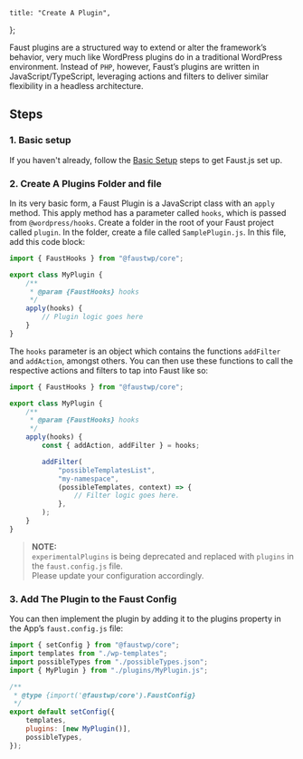 	title: "Create A Plugin",
};

Faust plugins are a structured way to extend or alter the framework’s behavior, very much like WordPress plugins do in a traditional WordPress environment. Instead of `PHP`, however, Faust’s plugins are written in JavaScript/TypeScript, leveraging actions and filters to deliver similar flexibility in a headless architecture.

## Steps

### 1\. Basic setup

If you haven't already, follow the [Basic Setup](/docs/how-to/basic-setup/) steps to get Faust.js set up.

### 2\. Create A Plugins Folder and file

In its very basic form, a Faust Plugin is a JavaScript class with an `apply` method. This apply method has a parameter called `hooks`, which is passed from `@wordpress/hooks`. Create a folder in the root of your Faust project called `plugin`. In the folder, create a file called `SamplePlugin.js`. In this file, add this code block:

```js title="plugins/SamplePlugin.js"
import { FaustHooks } from "@faustwp/core";

export class MyPlugin {
	/**
	 * @param {FaustHooks} hooks
	 */
	apply(hooks) {
		// Plugin logic goes here
	}
}
```

The `hooks` parameter is an object which contains the functions `addFilter` and `addAction`, amongst others. You can then use these functions to call the respective actions and filters to tap into Faust like so:

```js {10-16} title="plugins/SamplePlugin.js "
import { FaustHooks } from "@faustwp/core";

export class MyPlugin {
	/**
	 * @param {FaustHooks} hooks
	 */
	apply(hooks) {
		const { addAction, addFilter } = hooks;

		addFilter(
			"possibleTemplatesList",
			"my-namespace",
			(possibleTemplates, context) => {
				// Filter logic goes here.
			},
		);
	}
}
```

> **NOTE:**  
> `experimentalPlugins` is being deprecated and replaced with `plugins` in the `faust.config.js` file.  
> Please update your configuration accordingly.

### 3\. Add The Plugin to the Faust Config

You can then implement the plugin by adding it to the plugins property in the App’s `faust.config.js` file:

```js title="faust.config.js"
import { setConfig } from "@faustwp/core";
import templates from "./wp-templates";
import possibleTypes from "./possibleTypes.json";
import { MyPlugin } from "./plugins/MyPlugin.js";

/**
 * @type {import('@faustwp/core').FaustConfig}
 */
export default setConfig({
	templates,
	plugins: [new MyPlugin()],
	possibleTypes,
});
```
